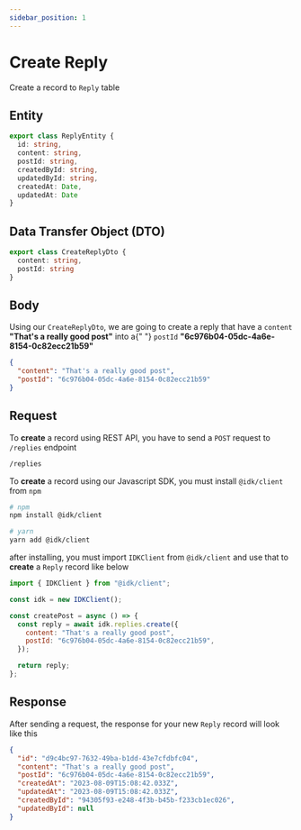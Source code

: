 ```yaml
---
sidebar_position: 1
---
```


# Create Reply


Create a record to `Reply` table

## Entity

```typescript
export class ReplyEntity {
  id: string,
  content: string,
  postId: string,
  createdById: string,
  updatedById: string,
  createdAt: Date,
  updatedAt: Date
}
```

## Data Transfer Object (DTO)

```typescript
export class CreateReplyDto {
  content: string,
  postId: string
}
```

## Body

<BrowserWindow url="/replies">

<p>
  Using our <code>CreateReplyDto</code>, we are going to create a reply that
  have a <code>content</code> <b>"That's a really good post"</b> into a{" "}
  <code>postId</code> <b>"6c976b04-05dc-4a6e-8154-0c82ecc21b59"</b>
</p>

```json
{
  "content": "That's a really good post",
  "postId": "6c976b04-05dc-4a6e-8154-0c82ecc21b59"
}
```

</BrowserWindow>

## Request

<Tabs>
  <TabItem value="rest_api" label="REST API" default>
  To <b>create</b> a record using REST API, you have to send a <code>POST</code> request to <code>/replies</code> endpoint

```md title="[POST]"
/replies
```

  </TabItem>
  <TabItem value="js_sdk" label="Javascript SDK">
  To <b>create</b> a record using our Javascript SDK, you must install <code>@idk/client</code> from <code>npm</code>

```bash
# npm
npm install @idk/client

# yarn
yarn add @idk/client
```

after installing, you must import <code>IDKClient</code> from <code>@idk/client</code> and use that to **create** a <code>Reply</code> record like below

```javascript
import { IDKClient } from "@idk/client";

const idk = new IDKClient();

const createPost = async () => {
  const reply = await idk.replies.create({
    content: "That's a really good post",
    postId: "6c976b04-05dc-4a6e-8154-0c82ecc21b59",
  });

  return reply;
};
```

  </TabItem>
</Tabs>

## Response

<BrowserWindow url="/replies">

<p>
  After sending a request, the response for your new <code>Reply</code> record
  will look like this
</p>

```json
{
  "id": "d9c4bc97-7632-49ba-b1dd-43e7cfdbfc04",
  "content": "That's a really good post",
  "postId": "6c976b04-05dc-4a6e-8154-0c82ecc21b59",
  "createdAt": "2023-08-09T15:08:42.033Z",
  "updatedAt": "2023-08-09T15:08:42.033Z",
  "createdById": "94305f93-e248-4f3b-b45b-f233cb1ec026",
  "updatedById": null
}
```

</BrowserWindow>
